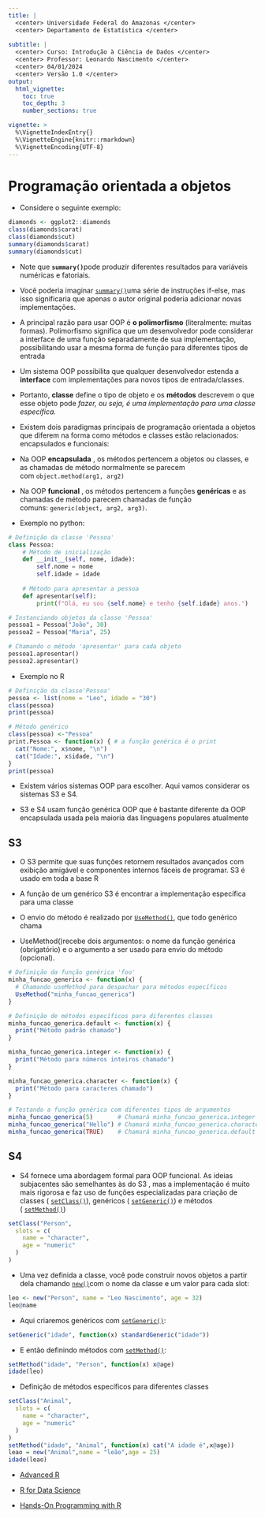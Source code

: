 ```yaml
---
title: |
  <center> Universidade Federal do Amazonas </center>
  <center> Departamento de Estatística </center>
  
subtitle: |  
  <center> Curso: Introdução à Ciência de Dados </center>
  <center> Professor: Leonardo Nascimento </center>
  <center> 04/01/2024
  <center> Versão 1.0 </center>
output: 
  html_vignette:
    toc: true
    toc_depth: 3
    number_sections: true

vignette: >
  %\VignetteIndexEntry{}
  %\VignetteEngine{knitr::rmarkdown}
  %\VignetteEncoding{UTF-8}
---
```


<!-- ```{r, echo=FALSE} -->

<!-- htmltools::img(src = knitr::image_uri("C:/Users/Leonardo_Nascimento/Documents/GitHub/Introducao_Ciencias_de_Dados/Cadernos/Figuras/DE.jpg"), -->

<!--                alt = 'logo', -->

<!--                 width = 180, height = 180, -->

<!--                style = 'position:absolute; top:10px; right:400px; padding:10px;') -->

<!-- ``` -->

<!-- ```{r, echo=FALSE} -->

<!-- htmltools::img(src = knitr::image_uri("C:/Users/Leonardo_Nascimento/Documents/GitHub/Introducao_Ciencias_de_Dados/Cadernos/Figuras/ufam.png"), -->

<!--                alt = 'logo', -->

<!--                width = 180, height = 180, -->

<!--                style = 'position:absolute; top:10px; left:400px; padding:10px; "margin: -100px;') -->

<!-- ``` -->

<!-- ```{css, echo=FALSE} -->

<!-- .watch-out { -->

<!--   border: 3px solid gray; -->

<!--   font-weight: bold; -->

<!-- } -->

<!-- ``` -->

<!-- ```{r setup, include = FALSE} -->

<!-- knitr::opts_chunk$set( -->

<!--   collapse = TRUE, -->

<!--   comment  = "#>", -->

<!--   class.source = "watch-out", -->

<!--   fig.height = 3,  -->

<!--   fig.width = 3,  -->

<!--   fig.align = "center" -->

<!-- ) -->

<!-- ``` -->

# Programação orientada a objetos

-   Considere o seguinte exemplo:

```r
diamonds <- ggplot2::diamonds
class(diamonds$carat)
class(diamonds$cut)
summary(diamonds$carat)
summary(diamonds$cut)
```

-   Note que **`summary()`**pode produzir diferentes resultados para variáveis ​​numéricas e fatoriais.

-   Você poderia imaginar [`summary()`](https://rdrr.io/r/base/summary.html)uma série de instruções if-else, mas isso significaria que apenas o autor original poderia adicionar novas implementações.

-   A principal razão para usar OOP é **o polimorfismo** (literalmente: muitas formas). Polimorfismo significa que um desenvolvedor pode considerar a interface de uma função separadamente de sua implementação, possibilitando usar a mesma forma de função para diferentes tipos de entrada

-   Um sistema OOP possibilita que qualquer desenvolvedor estenda a **interface** com implementações para novos tipos de entrada/classes.

-   Portanto, **classe** define o tipo de objeto e os **métodos** descrevem o que esse objeto pode *fazer, ou seja, é uma implementação para uma classe específica.*

-   Existem dois paradigmas principais de programação orientada a objetos que diferem na forma como métodos e classes estão relacionados: encapsulados e funcionais:

-   Na OOP **encapsulada** , os métodos pertencem a objetos ou classes, e as chamadas de método normalmente se parecem com `object.method(arg1, arg2)`

-   Na OOP **funcional** , os métodos pertencem a funções **genéricas** e as chamadas de método parecem chamadas de função comuns: `generic(object, arg2, arg3)`.

-   Exemplo no python:

```python
# Definição da classe 'Pessoa'
class Pessoa:
    # Método de inicialização
    def __init__(self, nome, idade):
        self.nome = nome
        self.idade = idade
    
    # Método para apresentar a pessoa
    def apresentar(self):
        print(f"Olá, eu sou {self.nome} e tenho {self.idade} anos.")

# Instanciando objetos da classe 'Pessoa'
pessoa1 = Pessoa("João", 30)
pessoa2 = Pessoa("Maria", 25)

# Chamando o método 'apresentar' para cada objeto
pessoa1.apresentar()
pessoa2.apresentar()

```

-   Exemplo no R

```r
# Definição da classe'Pessoa'
pessoa <- list(nome = "Leo", idade = "30")
class(pessoa)
print(pessoa)
```

```r
# Método genérico
class(pessoa) <-"Pessoa"
print.Pessoa <- function(x) { # a função genérica é o print
  cat("Nome:", x$nome, "\n")
  cat("Idade:", x$idade, "\n")
}
print(pessoa)
```

-   Existem vários sistemas OOP para escolher. Aqui vamos considerar os sistemas S3 e S4.

-   S3 e S4 usam função genérica OOP que é bastante diferente da OOP encapsulada usada pela maioria das linguagens populares atualmente

## S3

-   O S3 permite que suas funções retornem resultados avançados com exibição amigável e componentes internos fáceis de programar. S3 é usado em toda a base R

-   A função de um genérico S3 é encontrar a implementação específica para uma classe

-   O envio do método é realizado por [`UseMethod()`](https://rdrr.io/r/base/UseMethod.html), que todo genérico chama

-   UseMethod()recebe dois argumentos: o nome da função genérica (obrigatório) e o argumento a ser usado para envio do método (opcional). 

```r
# Definição da função genérica 'foo'
minha_funcao_generica <- function(x) {
  # Chamando useMethod para despachar para métodos específicos
  UseMethod("minha_funcao_generica")
}

# Definição de métodos específicos para diferentes classes
minha_funcao_generica.default <- function(x) {
  print("Método padrão chamado")
}

minha_funcao_generica.integer <- function(x) {
  print("Método para números inteiros chamado")
}

minha_funcao_generica.character <- function(x) {
  print("Método para caracteres chamado")
}

# Testando a função genérica com diferentes tipos de argumentos
minha_funcao_generica(5)       # Chamará minha_funcao_generica.integer
minha_funcao_generica("Hello") # Chamará minha_funcao_generica.character
minha_funcao_generica(TRUE)    # Chamará minha_funcao_generica.default

```

## S4

-   S4 fornece uma abordagem formal para OOP funcional. As ideias subjacentes são semelhantes às do S3 , mas a implementação é muito mais rigorosa e faz uso de funções especializadas para criação de classes ( [`setClass()`](https://rdrr.io/r/methods/setClass.html)), genéricos ( [`setGeneric()`](https://rdrr.io/r/methods/setGeneric.html)) e métodos ( [`setMethod()`](https://rdrr.io/r/methods/setMethod.html))

```r
setClass("Person", 
  slots = c(
    name = "character", 
    age = "numeric"
  )
)
```

-   Uma vez definida a classe, você pode construir novos objetos a partir dela chamando [`new()`](https://rdrr.io/r/methods/new.html)com o nome da classe e um valor para cada slot:

```r
leo <- new("Person", name = "Leo Nascimento", age = 32)
leo@name
```

-   Aqui criaremos genéricos com [`setGeneric()`](https://rdrr.io/r/methods/setGeneric.html):

```r
setGeneric("idade", function(x) standardGeneric("idade"))
```

-   E então definindo métodos com [`setMethod()`](https://rdrr.io/r/methods/setMethod.html):

```r
setMethod("idade", "Person", function(x) x@age)
idade(leo)
```

-    Definição de métodos específicos para diferentes classes

```r
setClass("Animal", 
  slots = c(
    name = "character", 
    age = "numeric"
  )
)
setMethod("idade", "Animal", function(x) cat("A idade é",x@age))
leao = new("Animal",name = "leão",age = 25)
idade(leao)
```

-   [[Advanced R]{.underline}](https://adv-r.hadley.nz/index.html)

-   [[R for Data Science]{.underline}](https://r4ds.had.co.nz/index.html)

-   [Hands-On Programming with R](https://web.itu.edu.tr/~tokerem/Hands-On_R.pdf)

